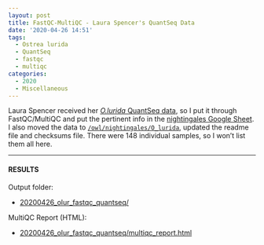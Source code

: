 ```yaml
---
layout: post
title: FastQC-MultiQC - Laura Spencer's QuantSeq Data
date: '2020-04-26 14:51'
tags:
  - Ostrea lurida
  - QuantSeq
  - fastqc
  - multiqc
categories:
  - 2020
  - Miscellaneous
---
```

Laura Spencer received her [_O.lurida_ QuantSeq data](https://laurahspencer.github.io/LabNotebook/Oly-QuantSeq-sequencing/), so I put it through FastQC/MultiQC and put the pertinent info in the [nightingales Google Sheet](http://b.link/nightingales). I also moved the data to [`/owl/nightingales/O_lurida`](https://owl.fish.washington.edu/nightingales/O_lurida/), updated the readme file and checksums file. There were 148 individual samples, so I won't list them all here.


---

#### RESULTS

Output folder:

- [20200426_olur_fastqc_quantseq/](https://gannet.fish.washington.edu/Atumefaciens/20200426_olur_fastqc_quantseq/)

MultiQC Report (HTML):

- [20200426_olur_fastqc_quantseq/multiqc_report.html](https://gannet.fish.washington.edu/Atumefaciens/20200426_olur_fastqc_quantseq/multiqc_report.html)
